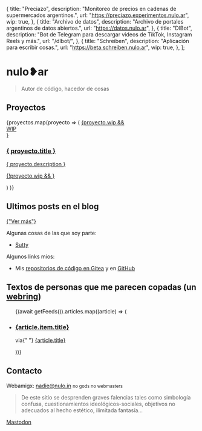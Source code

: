 


  {
    title: "Preciazo",
    description: "Monitoreo de precios en cadenas de supermercados argentinos.",
    url: "https://preciazo.experimentos.nulo.ar",
    wip: true,
  },
  {
    title: "Archivo de datos",
    description: "Archivo de portales argentinos de datos abiertos.",
    url: "https://datos.nulo.ar",
  },
  {
    title: "DlBot",
    description:
      "Bot de Telegram para descargar videos de TikTok, Instagram Reels y más.",
    url: "/dlbot/",
  },
  {
    title: "Schreiben",
    description: "Aplicación para escribir cosas.",
    url: "https://beta.schreiben.nulo.ar",
    wip: true,
  },
];

<Layout title="nulo.ar" description="Mi sitio web personal">
<Prose>

# nulo❥ar

> Autor de código, hacedor de cosas

<div class="not-prose">
  <Nav active="inicio" />
</div>

## Proyectos

<div class="not-prose grid grid-cols-2 md:grid-cols-3 gap-4">
{proyectos.map(proyecto => (
   <a href={ proyecto.url } class="rounded-2xl shadow hover:shadow-lg transition-shadow bg-neutral-50 text-neutral-900 dark:bg-neutral-900 dark:text-neutral-100 relative overflow-hidden">
      {proyecto.wip && 
        <div class="bg-hazard w-64 font-black leading-none text-xl text-white text-center -rotate-45 z-20 absolute bottom-[10%] right-[-6rem]">WIP</div>}
      <div class="flex flex-col justify-between bg-neutral-50/85 dark:bg-neutral-800/85 z-10 relative h-full p-4">
        <div class="flex flex-col gap-2 px-1">
          <h3 class="font-semibold text-2xl">{ proyecto.title }</h3>
          <p class="leading-5">{ proyecto.description }</p>
        </div>
        {!proyecto.wip &&
          <span class="fill-current size-8 block justify-self-end place-self-end">
            <Icon name="eva:arrow-forward-fill" size="2rem" />
          </span>}
      </div>
    </a>

)
)}

</div>

## Ultimos posts en el blog

<div class="not-prose">
  <BlogList entries={entries.slice(0, 3)} small />
  <a
    href="/blog"
    class="font-semibold bg-neutral-100 dark:bg-neutral-800 inline-flex items-center leading-none rounded-lg px-4 py-2 my-4 gap-1 group"
  >
    {"Ver más"}
    <Icon
      name="eva:arrow-forward-fill"
      class="group-hover:translate-x-1 transition-transform"
      size="1.5rem"
    />
  </a>
</div>

Algunas cosas de las que soy parte:

- [Sutty](https://sutty.coop.ar/)

Algunos links mios:

- Mis [repositorios de código en Gitea](https://gitea.nulo.in/Nulo) y en [GitHub](https://github.com/catdevnull)

## Textos de personas que me parecen copadas (un [webring](https://es.wikipedia.org/wiki/Anillo_web))

<ul class="not-prose grid grid-cols-2 md:grid-cols-3 gap-4">
  {(await getFeeds()).articles.map((article) => (
    <li class="border-2 dark:border-neutral-400 rounded-lg p-3 flex flex-col gap-1">
      <h3 class="font-bold text-xl leading-tight text-neutral-900 dark:text-neutral-100">
        <a
          class="py-3 underline"
          href={article.item.link}
          target="_blank"
          rel="noopener"
        >
          {article.item.title}
        </a>
      </h3>
      <p class="leading-tight">
        via{" "}
        <a class="underline" href={article.link}>
          {article.title}
        </a>
      </p>
    </li>
  ))}
</ul>

## Contacto

Webamigx: [nadie@nulo.in](mailto:nadie@nulo.in) <small>no gods no webmasters</small>

> De este sitio se desprenden graves falencias tales como simbología confusa, cuestionamientos ideológicos-sociales, objetivos no adecuados al hecho estético, ilimitada fantasía...

<a rel="me noopener noreferrer" href="https://todon.eu/@Nulo">
  Mastodon
</a>

</Prose>
</Layout>
